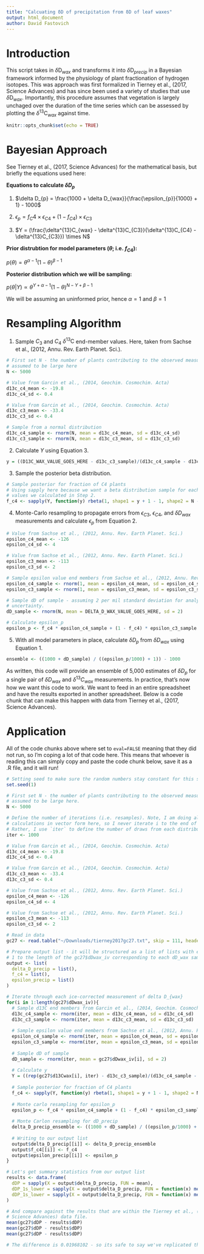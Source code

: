 ```yaml
---
title: "Calcuating δD of precipitation from δD of leaf waxes"
output: html_document
author: David Fastovich
---
```


# Introduction

This script takes in $\delta\mathrm{D}_{wax}$ and transforms it into  $\delta\mathrm{D}_{precip}$ in a Bayesian framework informed by the physiology of plant fractionation of hydrogen isotopes. This was approach was first formalized in Tierney et al., (2017, Science Advances) and has since been used a variety of studies that use $\delta\mathrm{D}_{wax}$. Importantly, this procedure assumes that vegetation is largely unchaged over the duration of the time series which can be assessed by plotting the  $\delta^{13}\mathrm{C}_{wax}$ against time.

```r
knitr::opts_chunk$set(echo = TRUE)
```

# Bayesian Approach

See Tierney et al.,  (2017, Science Advances) for the mathematical basis, but briefly the equations used here:

**Equations to calculate $\delta D_{p}$**

(1) $\delta D_{p} = \frac{1000 + \delta D_{wax}}{\frac{\epsilon_{p}}{1000} + 1} - 1000$

(2) $\epsilon_{p} = f_C4 \times \epsilon_{C4} + (1 - f_{C4}) \times \epsilon_{C3}$

(3) $Y = (\frac{\delta^{13}C_{wax} - \delta^{13}C_{C3}}{\delta^{13}C_{C4} - \delta^{13}C_{C3}}) \times N$

**Prior distrubtion for model parameters ($\theta$; i.e. $f_{C4}$):**

$p(\theta) = \theta^{\alpha - 1}(1 - \theta)^{\beta - 1}$

**Posterior distribution which we will be sampling:**

$p(\theta | Y) \propto \theta^{Y + \alpha - 1} (1 - \theta)^{N - Y + \beta - 1}$

We will be assuming an uninformed prior, hence $\alpha = 1$ and $\beta = 1$

# Resampling Algorithm

1. Sample $C_3$ and $C_4$ $\delta^{13}\mathrm{C}$ end-member values. Here, taken from Sachse et al., (2012, Annu. Rev. Earth Planet. Sci.).

```r
# First set N - the number of plants contributing to the observed measurement,
# assumed to be large here
N <- 5000

# Value from Garcin et al., (2014, Geochim. Cosmochim. Acta)
d13c_c4_mean <- -19.8
d13c_c4_sd <- 0.4

# Value from Garcin et al., (2014, Geochim. Cosmochim. Acta)
d13c_c3_mean <- -33.4
d13c_c3_sd <- 0.4

# Sample from a normal distribution
d13c_c4_sample <- rnorm(N, mean = d13c_c4_mean, sd = d13c_c4_sd)
d13c_c3_sample <- rnorm(N, mean = d13c_c3_mean, sd = d13c_c3_sd)
```

2. Calculate $Y$ using Equation 3.

```r
y = ((D13C_WAX_VALUE_GOES_HERE - d13c_c3_sample)/(d13c_c4_sample - d13c_c3_sample)) * N
```

3. Sample the posterior beta distribution.

```r
# Sample posterior for fraction of C4 plants
# Using sapply here because we want a beta distribution sample for each of the N
# values we calculated in Step 2.
f_c4 <- sapply(Y, function(y) rbeta(1, shape1 = y + 1 - 1, shape2 = N - y + 1 - 1))
```

4. Monte-Carlo resampling to propagate errors from $\epsilon_{C3}$, $\epsilon_{C4}$, and $\delta D_{wax}$ measurements and calculate $\epsilon_{p}$ from Equation 2.

```r
# Value from Sachse et al., (2012, Annu. Rev. Earth Planet. Sci.)
epsilon_c4_mean <- -126
epsilon_c4_sd <- 4

# Value from Sachse et al., (2012, Annu. Rev. Earth Planet. Sci.)
epsilon_c3_mean <- -113
epsilon_c3_sd <- 2

# Sample epsilon value end members from Sachse et al., (2012, Annu. Rev. Earth Planet. Sci.)
epsilon_c4_sample <- rnorm(1, mean = epsilon_c4_mean, sd = epsilon_c4_sd)
epsilon_c3_sample <- rnorm(1, mean = epsilon_c3_mean, sd = epsilon_c3_sd)

# Sample dD of sample - assuming 2 per mil standard deviation for analytical
# uncertainty.
dD_sample <- rnorm(N, mean = DELTA_D_WAX_VALUE_GOES_HERE, sd = 2)

# Calculate epsilon_p
epsilon_p <- f_c4 * epsilon_c4_sample + (1 - f_c4) * epsilon_c3_sample
```

5. With all model parameters in place, calculate $\delta D_{p}$ from $\delta D_{wax}$ using Equation 1.

```r
ensemble <- ((1000 + dD_sample) / ((epsilon_p/1000) + 1)) - 1000
```

As written, this code will provide an ensemble of 5,000 estimates of $\delta D_{p}$ for a single pair of $\delta D_{wax}$ and $\delta^{13}C_{wax}$ measurements. In practice, that's now how we want this code to work. We want to feed in an entire spreadsheet and have the results exported in another spreadsheet. Below is a code chunk that can make this happen with data from Tierney et al., (2017, Science Advances).

# Application

All of the code chunks above where set to `eval=FALSE` meaning that they did not run, so I'm coping a lot of that code here. This means that whoever is reading this can simply copy and paste the code chunk below, save it as a .R file, and it will run!

```r
# Setting seed to make sure the random numbers stay constant for this script
set.seed(1)

# First set N - the number of plants contributing to the observed measurement,
# assumed to be large here.
N <- 5000

# Define the number of iterations (i.e. resamples). Note, I am doing all
# calculations in vector form here, so I never iterate i to the end of iter.
# Rather, I use `iter` to define the number of draws from each distribution
iter <- 1000

# Value from Garcin et al., (2014, Geochim. Cosmochim. Acta)
d13c_c4_mean <- -19.8
d13c_c4_sd <- 0.4

# Value from Garcin et al., (2014, Geochim. Cosmochim. Acta)
d13c_c3_mean <- -33.4
d13c_c3_sd <- 0.4

# Value from Sachse et al., (2012, Annu. Rev. Earth Planet. Sci.)
epsilon_c4_mean <- -126
epsilon_c4_sd <- 4

# Value from Sachse et al., (2012, Annu. Rev. Earth Planet. Sci.)
epsilon_c3_mean <- -113
epsilon_c3_sd <- 2

# Read in data
gc27 <- read.table("~/Downloads/tierney2017gc27.txt", skip = 111, header = TRUE)

# Prepare output list - it will be structured as a list of lists with entries
# 1 to the length of the gc27$dDwax_iv corresponding to each dD_wax sample.
output <- list(
  delta_D_precip = list(),
  f_c4 = list(),
  epsilon_precip = list()
)

# Iterate through each ice-corrected measurement of delta D_{wax}
for(i in 1:length(gc27$dDwax_iv)){
  # Sample d13C end members from Garcin et al., (2014, Geochim. Cosmochim. Acta)
  d13c_c4_sample <- rnorm(iter, mean = d13c_c4_mean, sd = d13c_c4_sd)
  d13c_c3_sample <- rnorm(iter, mean = d13c_c3_mean, sd = d13c_c3_sd)
  
  # Sample epsilon value end members from Sachse et al., (2012, Annu. Rev. Earth Planet. Sci.)
  epsilon_c4_sample <- rnorm(iter, mean = epsilon_c4_mean, sd = epsilon_c4_sd)
  epsilon_c3_sample <- rnorm(iter, mean = epsilon_c3_mean, sd = epsilon_c3_sd)
  
  # Sample dD of sample
  dD_sample <- rnorm(iter, mean = gc27$dDwax_iv[i], sd = 2)
  
  # Calculate y
  Y = ((rep(gc27$d13Cwax[i], iter) - d13c_c3_sample)/(d13c_c4_sample - d13c_c3_sample)) * N
  
  # Sample posterior for fraction of C4 plants
  f_c4 <- sapply(Y, function(y) rbeta(1, shape1 = y + 1 - 1, shape2 = N - y + 1 - 1))
  
  # Monte carlo resampling for epsilon_p
  epsilon_p <- f_c4 * epsilon_c4_sample + (1 - f_c4) * epsilon_c3_sample
  
  # Monte Carlon resampling for dD_precip
  delta_D_precip_ensemble <- ((1000 + dD_sample) / ((epsilon_p/1000) + 1)) - 1000
  
  # Writing to our output list
  output$delta_D_precip[[i]] <- delta_D_precip_ensemble
  output$f_c4[[i]] <- f_c4
  output$epsilon_precip[[i]] <- epsilon_p
}

# Let's get summary statistics from our output list
results <- data.frame(
  dDP = sapply(X = output$delta_D_precip, FUN = mean),
  dDP_1s_lower = sapply(X = output$delta_D_precip, FUN = function(x) mean(x) - sd(x)),
  dDP_1s_lower = sapply(X = output$delta_D_precip, FUN = function(x) mean(x) + sd(x))
)

# And compare against the results that are within the Tierney et al., (2017, 
# Science Advances) data file.
mean(gc27$dDP - results$dDP)
mean(gc27$dDP - results$dDP)
mean(gc27$dDP - results$dDP)

# The difference is 0.01968102 - so its safe to say we've replicated the results
```
